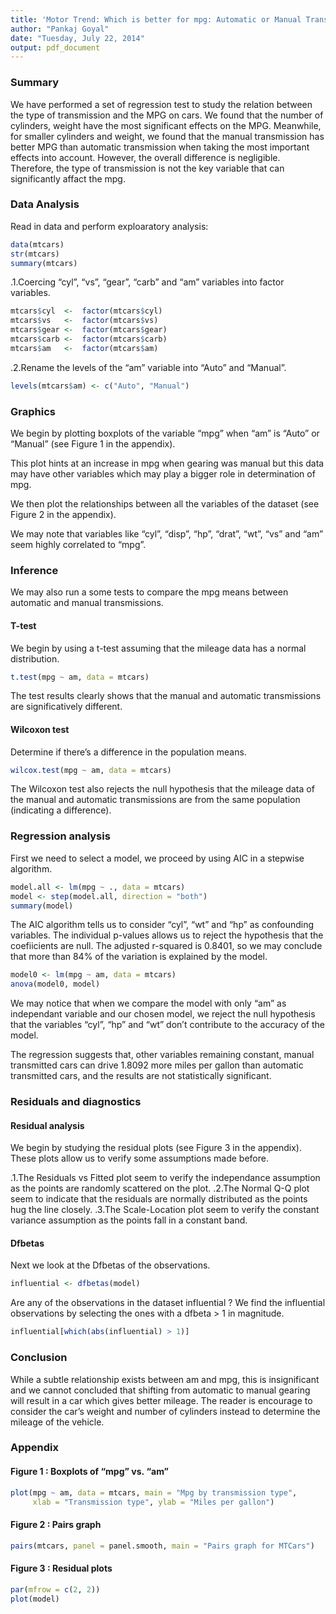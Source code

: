 ```yaml
---
title: 'Motor Trend: Which is better for mpg: Automatic or Manual Transmission?'
author: "Pankaj Goyal"
date: "Tuesday, July 22, 2014"
output: pdf_document
---
```


### Summary
We have performed a set of regression test to study the relation between the type of transmission and the MPG on cars. We found that the number of cylinders, weight have the most significant effects on the MPG. Meanwhile, for smaller cylinders and weight, we found that the manual transmission has better MPG than automatic transmission when taking the most important effects into account. However, the overall difference is negligible. Therefore, the type of transmission is not the key variable that can significantly affact the mpg.

### Data Analysis
Read in data and perform exploaratory analysis:

```r
data(mtcars)
str(mtcars)
summary(mtcars)
```

.1.Coercing "cyl", "vs", "gear", "carb" and "am" variables into factor variables.

```r
mtcars$cyl  <-  factor(mtcars$cyl)
mtcars$vs   <-  factor(mtcars$vs)
mtcars$gear <-  factor(mtcars$gear)
mtcars$carb <-  factor(mtcars$carb)
mtcars$am   <-  factor(mtcars$am)
```

.2.Rename the levels of the "am" variable into "Auto" and "Manual".
```r
levels(mtcars$am) <- c("Auto", "Manual")
```

### Graphics
We begin by plotting boxplots of the variable "mpg" when "am" is "Auto" or "Manual" (see Figure 1 in the appendix).

This plot hints at an increase in mpg when gearing was manual but this data may have other variables which may play a bigger role in determination of mpg.

We then plot the relationships between all the variables of the dataset (see Figure 2 in the appendix).

We may note that variables like "cyl", "disp", "hp", "drat", "wt", "vs" and "am" seem highly correlated to "mpg".

### Inference
We may also run a some tests to compare the mpg means between automatic and manual transmissions.

#### T-test
We begin by using a t-test assuming that the mileage data has a normal distribution.

```r
t.test(mpg ~ am, data = mtcars)
```

The test results clearly shows that the manual and automatic transmissions are significatively different.

#### Wilcoxon test
Determine if there's a difference in the population means.

```r
wilcox.test(mpg ~ am, data = mtcars)
```

The Wilcoxon test also rejects the null hypothesis that the mileage data of the manual and automatic transmissions are from the same population (indicating a difference).

### Regression analysis
First we need to select a model, we proceed by using AIC in a stepwise algorithm.

```r
model.all <- lm(mpg ~ ., data = mtcars)
model <- step(model.all, direction = "both")
summary(model)
```

The AIC algorithm tells us to consider "cyl", "wt" and "hp" as confounding variables. The individual p-values allows us to reject the hypothesis that the coefiicients are null. The adjusted r-squared is 0.8401, so we may conclude that more than 84% of the variation is explained by the model.

```r
model0 <- lm(mpg ~ am, data = mtcars)
anova(model0, model)
```

We may notice that when we compare the model with only "am" as independant variable and our chosen model, we reject the null hypothesis that the variables "cyl", "hp" and "wt" don't contribute to the accuracy of the model.

The regression suggests that, other variables remaining constant, manual transmitted cars can drive 1.8092 more miles per gallon than automatic transmitted cars, and the results are not statistically significant.

### Residuals and diagnostics

#### Residual analysis
We begin by studying the residual plots (see Figure 3 in the appendix). These plots allow us to verify some assumptions made before.

.1.The Residuals vs Fitted plot seem to verify the independance assumption as the points are randomly scattered on the plot.
.2.The Normal Q-Q plot seem to indicate that the residuals are normally distributed as the points hug the line closely.
.3.The Scale-Location plot seem to verify the constant variance assumption as the points fall in a constant band.
    
#### Dfbetas
Next we look at the Dfbetas of the observations.

```r
influential <- dfbetas(model)
```

Are any of the observations in the dataset influential ? We find the influential observations by selecting the ones with a dfbeta > 1 in magnitude.

```r
influential[which(abs(influential) > 1)]
```
### Conclusion
While a subtle relationship exists between am and mpg, this is insignificant and we cannot concluded that shifting from automatic to manual gearing will result in a car which gives better mileage. The reader is encourage to consider the car's weight and number of cylinders instead to determine the mileage of the vehicle. 

### Appendix

#### Figure 1 : Boxplots of "mpg" vs. "am"

```r
plot(mpg ~ am, data = mtcars, main = "Mpg by transmission type", 
     xlab = "Transmission type", ylab = "Miles per gallon")
```

#### Figure 2 : Pairs graph

```r
pairs(mtcars, panel = panel.smooth, main = "Pairs graph for MTCars")
```

#### Figure 3 : Residual plots

```r
par(mfrow = c(2, 2))
plot(model)
```